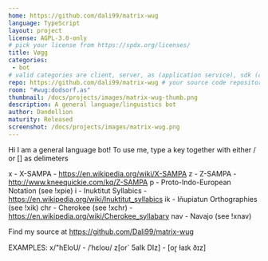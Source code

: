 ```yaml
---
home: https://github.com/dali99/matrix-wug
language: TypeScript
layout: project
license: AGPL-3.0-only
# pick your license from https://spdx.org/licenses/
title: Vøgg
categories: 
 - bot
# valid categories are client, server, as (application service), sdk (client sdk), bot, and other
repo: https://github.com/dali99/matrix-wug # your source code repository
room: "#wug:dodsorf.as"
thumbnail: /docs/projects/images/matrix-wug-thumb.png
description: A general language/linguistics bot
author: Dandellion
maturity: Released
screenshot: /docs/projects/images/matrix-wug.png
---
```



Hi I am a general language bot!
To use me, type a key together with either / or [] as delimeters

x - X-SAMPA - https://en.wikipedia.org/wiki/X-SAMPA
z - Z-SAMPA - http://www.kneequickie.com/kq/Z-SAMPA
p - Proto-Indo-European Notation (see !xpie)
i - Inuktitut Syllabics - https://en.wikipedia.org/wiki/Inuktitut_syllabics
ik - Iñupiatun Orthographies (see !xik)
chr - Cherokee (see !xchr) - https://en.wikipedia.org/wiki/Cherokee_syllabary
nav - Navajo (see !xnav)

Find my source at https://github.com/Dali99/matrix-wug

EXAMPLES:
x/"hEloU/ - /ˈhɛloʊ/
z[or` 5aIk DIz] - [oɽ ɫaɪk ðɪz]
